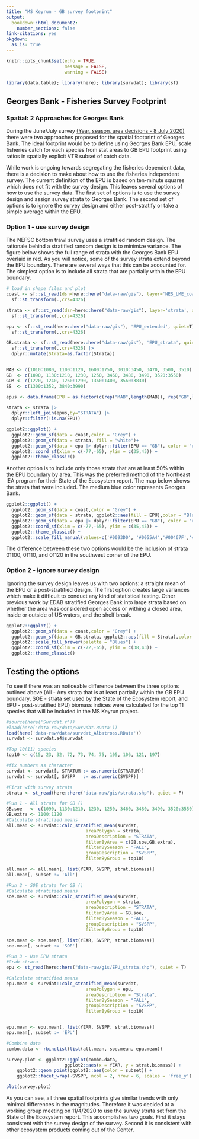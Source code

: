 ```yaml
---
title: "MS Keyrun - GB survey footprint"
output:
  bookdown::html_document2:
    number_sections: false
link-citations: yes
pkgdown:
  as_is: true
---
```


```r
knitr::opts_chunk$set(echo = TRUE, 
                      message = FALSE,
                      warning = FALSE)

library(data.table); library(here); library(survdat); library(sf) 

```

## Georges Bank - Fisheries Survey Footprint

### Spatial: 2 Approaches for Georges Bank

During the June/July survey <a href="https://noaa-edab.github.io/ms-keyrun/DatasetDimensions.html" target="_blank"> (Year, season, area decisions - 8 July 2020) </a> there were two approaches proposed for the spatial footprint of Georges Bank.  The ideal footprint would be to define using Georges Bank EPU, scale fisheries catch for each species from stat areas to GB EPU footprint using ratios in spatially explicit VTR subset of catch data. 

While work is ongoing towards segregating the fisheries dependent data, there is a decision to make about how to use the fisheries independent survey.  The current definition of the EPU is based on ten-minute squares which does not fit with the survey design.  This leaves several options of how to use the survey data.  The first set of options is to use the survey design and assign survey strata to Georges Bank.  The second set of options is to ignore the survey design and either post-stratify or take a simple average within the EPU.  

### Option 1 - use survey design {#opt1}
The NEFSC bottom trawl survey uses a stratified random design.  The rationale behind a stratified random design is to minimize variance. The figure below shows the full range of strata with the Georges Bank EPU overlaid in red. As you will notice, some of the survey strata extend beyond the EPU boundary.  There are several ways that this can be accounted for.  The simplest option is to include all strata that are partially within the EPU boundary.


```r
# load in shape files and plot
coast <- sf::st_read(dsn=here::here("data-raw/gis"), layer='NES_LME_coast', quiet=T) |> 
  sf::st_transform(.,crs=4326)

strata <- sf::st_read(dsn=here::here("data-raw/gis"), layer='strata', quiet=T) |> 
  sf::st_transform(.,crs=4326)

epu <- sf::st_read(here::here("data-raw/gis"), 'EPU_extended', quiet=T) |> 
  sf::st_transform(.,crs=4326)

GB.strata <- sf::st_read(here::here("data-raw/gis"), 'EPU_strata', quiet=T)  |> 
  sf::st_transform(.,crs=4326) |> 
  dplyr::mutate(Strata=as.factor(Strata))


MAB <- c(1010:1080, 1100:1120, 1600:1750, 3010:3450, 3470, 3500, 3510)
GB  <- c(1090, 1130:1210, 1230, 1250, 3460, 3480, 3490, 3520:3550)
GOM <- c(1220, 1240, 1260:1290, 1360:1400, 3560:3830)
SS  <- c(1300:1352, 3840:3990)

epus <- data.frame(EPU = as.factor(c(rep("MAB",length(MAB)), rep("GB",length(GB)), rep("GOM",length(GOM)), rep("SS",length(SS)))),STRATA = c(MAB,GB,GOM,SS))

strata <- strata |> 
  dplyr::left_join(epus,by="STRATA") |> 
  dplyr::filter(!is.na(EPU))

ggplot2::ggplot() +
  ggplot2::geom_sf(data = coast,color = "Grey") +
  ggplot2::geom_sf(data = strata, fill = "white")+
  ggplot2::geom_sf(data = epu |> dplyr::filter(EPU == "GB"), color = "red", fill = "white", alpha = 0) + 
  ggplot2::coord_sf(xlim = c(-77,-65), ylim = c(35,45)) + 
  ggplot2::theme_classic()

```

Another option is to include only those strata that are at least 50% within the EPU boundary by area.  This was the preferred method of the Northeast IEA program for their State of the Ecosystem report.  The map below shows the strata that were included.  The medium blue color represents Georges Bank.


```r

ggplot2::ggplot() +
  ggplot2::geom_sf(data = coast,color = "Grey") +
  ggplot2::geom_sf(data = strata, ggplot2::aes(fill = EPU),color = "Black")+
  ggplot2::geom_sf(data = epu |> dplyr::filter(EPU == "GB"), color = "red", fill = "white", alpha = 0) + 
  ggplot2::coord_sf(xlim = c(-77,-65), ylim = c(35,45)) + 
  ggplot2::theme_classic() +
  ggplot2::scale_fill_manual(values=c('#0093D0', '#0055A4','#00467F','#007078'))

```




The difference between these two options would be the inclusion of strata 01100, 01110, and 01120 in the southwest corner of the EPU.

### Option 2 - ignore survey design
Ignoring the survey design leaves us with two options: a straight mean of the EPU or a post-stratified design.  The first option creates large variances which make it difficult to conduct any kind of statistical testing.  Other previous work by EDAB stratified Georges Bank into large strata based on whether the area was considered open access or withing a closed area, inside or outside of US waters, and the shelf break.  



```r

ggplot2::ggplot() +
  ggplot2::geom_sf(data = coast,color = "Grey") +
  ggplot2::geom_sf(data = GB.strata, ggplot2::aes(fill = Strata),color = "Black") +
  ggplot2::scale_fill_brewer(palette = "Blues") +
  ggplot2::coord_sf(xlim = c(-72,-65), ylim = c(38,43)) + 
  ggplot2::theme_classic() 
```


## Testing the options
To see if there was an noticeable difference between the three options outlined above (All - Any strata that is at least partially within the GB EPU boundary, SOE - strata set used by the State of the Ecosystem report, and EPU - post-stratified EPU) biomass indices were calculated for the top 11 species that will be included in the MS Keyrun project.  


```r

#source(here('Survdat.r'))
#load(here('data-raw/data/Survdat.RData'))
load(here('data-raw/data/survdat_Albatross.RData'))
survdat <- survdat.a4$survdat

#Top 10(11) species
top10 <- c(15, 23, 32, 72, 73, 74, 75, 105, 106, 121, 197)

#fix numbers as character
survdat <- survdat[, STRATUM := as.numeric(STRATUM)]
survdat <- survdat[, SVSPP   := as.numeric(SVSPP)]

#First with survey strata
strata <- st_read(here::here("data-raw/gis/strata.shp"), quiet = F)

#Run 1 - All strata for GB ()
GB.soe   <- c(1090, 1130:1210, 1230, 1250, 3460, 3480, 3490, 3520:3550)
GB.extra <- 1100:1120
#Calculate stratified means
all.mean <- survdat::calc_stratified_mean(survdat,
                              areaPolygon = strata,
                              areaDescription = "STRATA",
                              filterByArea = c(GB.soe,GB.extra),
                              filterBySeason = "FALL",
                              groupDescription = "SVSPP",
                              filterByGroup = top10)

all.mean <- all.mean[, list(YEAR, SVSPP, strat.biomass)]
all.mean[, subset := 'All']

#Run 2 - SOE strata for GB ()
#Calculate stratified means
soe.mean <- survdat::calc_stratified_mean(survdat,
                              areaPolygon = strata,
                              areaDescription = "STRATA",
                              filterByArea = GB.soe,
                              filterBySeason = "FALL",
                              groupDescription = "SVSPP",
                              filterByGroup = top10)

soe.mean <- soe.mean[, list(YEAR, SVSPP, strat.biomass)]
soe.mean[, subset := 'SOE']

#Run 3 - Use EPU strata
#Grab strata
epu <- st_read(here::here("data-raw/gis/EPU_strata.shp"), quiet = T)

#Calculate stratified means
epu.mean <- survdat::calc_stratified_mean(survdat,
                              areaPolygon = epu,
                              areaDescription = "Strata",
                              filterBySeason = "FALL",
                              groupDescription = "SVSPP",
                              filterByGroup = top10)


epu.mean <- epu.mean[, list(YEAR, SVSPP, strat.biomass)]
epu.mean[, subset := 'EPU']

#Combine data
combo.data <- rbindlist(list(all.mean, soe.mean, epu.mean))

survey.plot <- ggplot2::ggplot(combo.data,
                      ggplot2::aes(x = YEAR, y = strat.biomass)) +
    ggplot2::geom_point(ggplot2::aes(color = subset)) +
    ggplot2::facet_wrap(~SVSPP, ncol = 2, nrow = 6, scales = 'free_y')

plot(survey.plot)

```

As you can see, all three spatial footprints give similar trends with only minimal differences in the magnitudes.  Therefore it was decided at a working group meeting on 11/4/2020 to use the survey strata set from the State of the Ecosystem report.  This accomplishes two goals.  First it stays consistent with the survey design of the survey.  Second it is consistent with other ecosystem products coming out of the Center.

